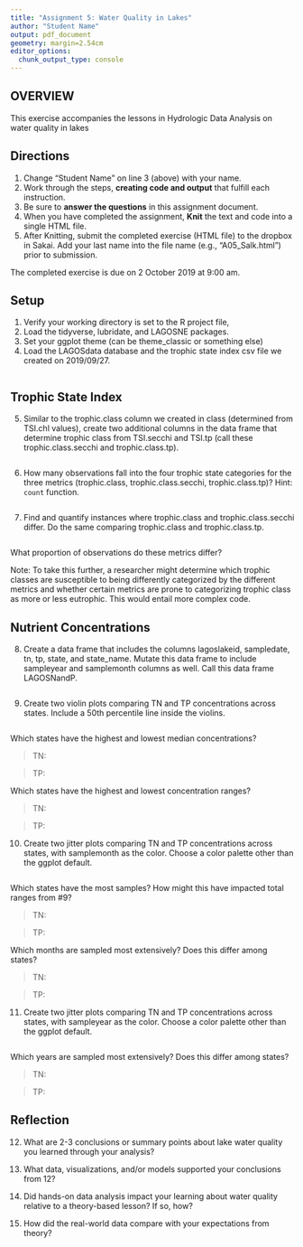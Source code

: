 ```yaml
---
title: "Assignment 5: Water Quality in Lakes"
author: "Student Name"
output: pdf_document
geometry: margin=2.54cm
editor_options: 
  chunk_output_type: console
---
```


## OVERVIEW

This exercise accompanies the lessons in Hydrologic Data Analysis on water quality in lakes

## Directions
1. Change "Student Name" on line 3 (above) with your name.
3. Work through the steps, **creating code and output** that fulfill each instruction.
4. Be sure to **answer the questions** in this assignment document.
6. When you have completed the assignment, **Knit** the text and code into a single HTML file.
8. After Knitting, submit the completed exercise (HTML file) to the dropbox in Sakai. Add your last name into the file name (e.g., "A05_Salk.html") prior to submission.

The completed exercise is due on 2 October 2019 at 9:00 am.

## Setup

1. Verify your working directory is set to the R project file, 
2. Load the tidyverse, lubridate, and LAGOSNE packages. 
3. Set your ggplot theme (can be theme_classic or something else)
4. Load the LAGOSdata database and the trophic state index csv file we created on 2019/09/27.

```r

```

## Trophic State Index

5. Similar to the trophic.class column we created in class (determined from TSI.chl values), create two additional columns in the data frame that determine trophic class from TSI.secchi and TSI.tp (call these trophic.class.secchi and trophic.class.tp). 

```r

```


6. How many observations fall into the four trophic state categories for the three metrics (trophic.class, trophic.class.secchi, trophic.class.tp)? Hint: `count` function.

```r

```

7. Find and quantify instances where trophic.class and trophic.class.secchi differ. Do the same comparing trophic.class and trophic.class.tp. 

```r

```

What proportion of observations do these metrics differ?

> 

Note: To take this further, a researcher might determine which trophic classes are susceptible to being differently categorized by the different metrics and whether certain metrics are prone to categorizing trophic class as more or less eutrophic. This would entail more complex code.

## Nutrient Concentrations

8. Create a data frame that includes the columns lagoslakeid, sampledate, tn, tp, state, and state_name. Mutate this data frame to include sampleyear and samplemonth columns as well. Call this data frame LAGOSNandP. 

```r

```

9. Create two violin plots comparing TN and TP concentrations across states. Include a 50th percentile line inside the violins.
```r

```

Which states have the highest and lowest median concentrations?

> TN:

> TP:

Which states have the highest and lowest concentration ranges?

> TN: 

> TP: 

10. Create two jitter plots comparing TN and TP concentrations across states, with samplemonth as the color. Choose a color palette other than the ggplot default.

```r

```

Which states have the most samples? How might this have impacted total ranges from #9?

> TN:

> TP: 

Which months are sampled most extensively? Does this differ among states?

> TN:

> TP: 

11. Create two jitter plots comparing TN and TP concentrations across states, with sampleyear as the color. Choose a color palette other than the ggplot default.

```r

```


Which years are sampled most extensively? Does this differ among states?

> TN:

> TP: 

## Reflection
12. What are 2-3 conclusions or summary points about lake water quality you learned through your analysis?

>

13. What data, visualizations, and/or models supported your conclusions from 12?

> 

14. Did hands-on data analysis impact your learning about water quality relative to a theory-based lesson? If so, how?

>

15.	How did the real-world data compare with your expectations from theory?

>

